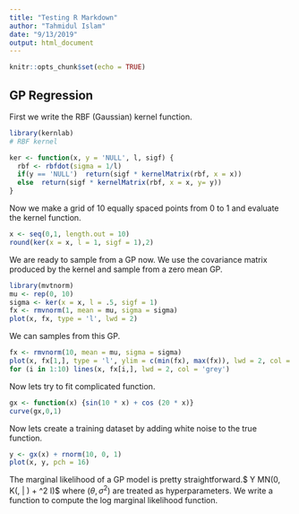 ```yaml
---
title: "Testing R Markdown"
author: "Tahmidul Islam"
date: "9/13/2019"
output: html_document
---
```


```r
knitr::opts_chunk$set(echo = TRUE)
```

## GP Regression

First we write the RBF (Gaussian) kernel function.

```r
library(kernlab)
# RBF kernel

ker <- function(x, y = 'NULL', l, sigf) {
  rbf <- rbfdot(sigma = 1/l)
  if(y == 'NULL')  return(sigf * kernelMatrix(rbf, x = x))
  else  return(sigf * kernelMatrix(rbf, x = x, y= y))
}

```

Now we make a grid of 10 equally spaced points from 0 to 1 and evaluate the kernel function.
```r
x <- seq(0,1, length.out = 10)
round(ker(x = x, l = 1, sigf = 1),2)
```

We are ready to sample from a GP now. We use the covariance matrix produced by the kernel and sample from a zero mean GP.

```r
library(mvtnorm)
mu <- rep(0, 10)
sigma <- ker(x = x, l = .5, sigf = 1)
fx <- rmvnorm(1, mean = mu, sigma = sigma)
plot(x, fx, type = 'l', lwd = 2)
```

We can samples from this GP.

```r
fx <- rmvnorm(10, mean = mu, sigma = sigma)
plot(x, fx[1,], type = 'l', ylim = c(min(fx), max(fx)), lwd = 2, col = 'grey')
for (i in 1:10) lines(x, fx[i,], lwd = 2, col = 'grey')
```

Now lets try to fit complicated function.

```r
gx <- function(x) {sin(10 * x) + cos (20 * x)}
curve(gx,0,1)
```

Now lets create a training dataset by adding white noise to the true function.

```r
y <- gx(x) + rnorm(10, 0, 1)
plot(x, y, pch = 16)
```
The marginal likelihood of a GP model is pretty straightforward.$ Y \sim MN(0, K(\cdot, \cdot | \theta) + \sigma^2 I)$ where $(\theta, \sigma^2)$ are treated as hyperparameters. We write a function to compute the log marginal likelihood function.


